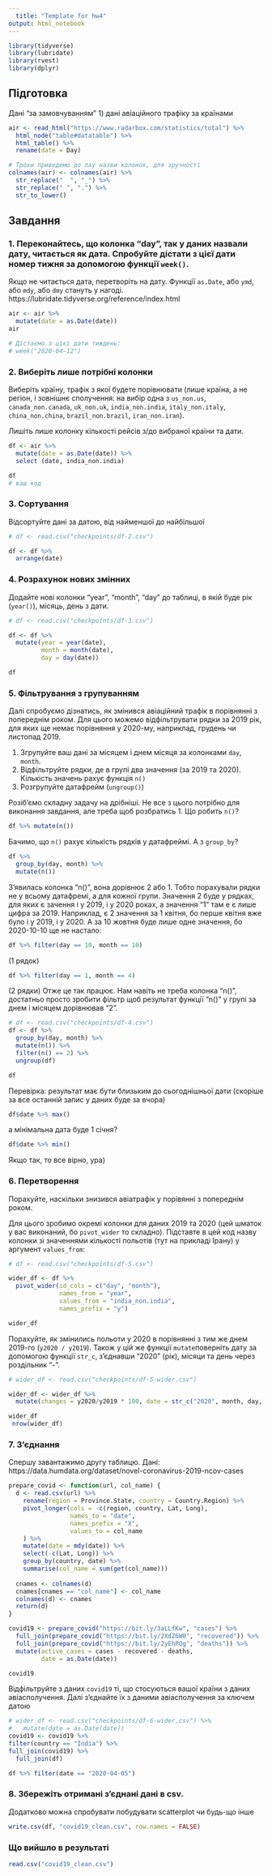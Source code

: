 ```yaml
---
  title: "Template for hw4"
output: html_notebook
---
```

  
```r
library(tidyverse)
library(lubridate)
library(rvest)
library(dplyr)
```

## Підготовка
Дані "за замовчуванням"
1) дані авіаційного трафіку за країнами
```r
air <- read_html("https://www.radarbox.com/statistics/total") %>%
  html_node("table#datatable") %>%
  html_table() %>%
  rename(date = Day)

# Трохи приведемо до лау назви колонок, для зручності
colnames(air) <- colnames(air) %>%
  str_replace("  ", "_") %>%
  str_replace(" ", ".") %>%
  str_to_lower()
```

## Завдання

### 1. Переконайтесь, що колонка "day", так у даних назвали дату, читається як дата. Спробуйте дістати з цієї дати номер тижня за допомогою функції `week()`.

Якщо не читається дата, перетворіть на дату. Функції `as.Date`, або `ymd`, або `mdy`, або `dmy` стануть у нагоді. https://lubridate.tidyverse.org/reference/index.html

```r
air <- air %>%
  mutate(date = as.Date(date))
air

# Дістаємо з цієї дати тиждень:
# week("2020-04-12")
```

### 2. Виберіть лише потрібні колонки
Виберіть країну, трафік з якої будете порівнювати (лише країна, а не регіон, і зовнішнє сполучення: на вибір одна з `us_non.us`, `canada_non.canada`, `uk_non.uk`, `india_non.india`, `italy_non.italy`, `china_non.china`, `brazil_non.brazil`, `iran_non.iran`).

Лишіть лише колонку кількості рейсів з/до вибраної країни та дати.

```r
df <- air %>%
  mutate(date = as.Date(date)) %>%
  select (date, india_non.india)

df
# ваш код
```

### 3. Сортування
Відсортуйте дані за датою, від найменшої до найбільшої

```r
# df <- read.csv("checkpoints/df-2.csv")

df <- df %>%
  arrange(date)   

```

### 4. Розрахунок нових змінних
Додайте нові колонки "year", "month", "day" до таблиці, в якій буде рік (`year()`), місяць, день з дати.
```r
# df <- read.csv("checkpoints/df-3.csv")

df <- df %>%
  mutate(year = year(date),
         month = month(date),
         day = day(date))

df
```

### 5. Фільтрування з групуванням
Далі спробуємо дізнатись, як змінився авіаційний трафік в порівнянні з попереднім роком. Для цього можемо відфільтрувати рядки за 2019 рік, для яких ще немає порівняння у 2020-му, наприклад, грудень чи листопад 2019.

1) Згрупуйте ваш дані за місяцем і днем місяця за колонками `day`, `month`.
2) Відфільтруйте рядки, де в групі два значення (за 2019 та 2020). Кількість значень рахує функція `n()`
3) Розгрупуйте датафрейм (`ungroup()`)

Розіб'ємо складну задачу на дрібніші. Не все з цього потрібно для виконання завдання, але треба щоб розбратись
1. Що робить `n()`?
```r
df %>% mutate(n())
```
Бачимо, що `n()` рахує кількість рядків у датафреймі.
А з `group_by`?
```r
df %>%
  group_by(day, month) %>%
  mutate(n())
```
З'явилась колонка "n()", вона дорівнює 2 або 1. Тобто порахували рядки не у всьому датафремі, а для кожної групи. Значення 2 буде у рядках, для яких є зачення і у 2019, і у 2020 роках, а значення "1" там е є лише цифра за 2019. Наприклад, є 2 значення за 1 квітня, бо перше квітня вже було і у 2019, і у 2020. А за 10 жовтня буде лише одне значення, бо 2020-10-10 ще не настало:
```r
df %>% filter(day == 10, month == 10)
```
(1 рядок)
```r
df %>% filter(day == 1, month == 4)
```
(2 рядки)
Отже це так працює. Нам навіть не треба колонка "n()", достатньо просто зробити фільтр щоб результат функції "n()" у групі за днем і місяцем дорівнював "2".

```r
# df <- read.csv("checkpoints/df-4.csv")
df <- df %>%
  group_by(day, month) %>%
  mutate(n()) %>%
  filter(n() == 2) %>%
  ungroup(df)

df

```

Перевірка: результат має бути близьким до сьогоднішньої дати (скоріше за все останній запис у даних буде за вчора)
```r
df$date %>% max()
```
а мінімальна дата буде 1 січня?
```r
df$date %>% min()
```
Якщо так, то все вірно, ура)

### 6. Перетворення
Порахуйте, наскільки знизився авіатрафік у порівянні з попереднім роком.

Для цього зробимо окремі колонки для даних 2019 та 2020 (цей шматок у вас виконаний, бо `pivot_wider` то складно). Підставте в цей код назву колонки зі значеннями кількості польотів (тут на прикладі Ірану) у аргумент `values_from`:
```r
# df <- read.csv("checkpoints/df-5.csv")

wider_df <- df %>% 
  pivot_wider(id_cols = c("day", "month"),
              names_from = "year",
              values_from = "india_non.india",
              names_prefix = "y")

wider_df

```

Порахуйте, як змінились польоти у 2020 в порівнянні з тим же днем 2019-го (`y2020 / y2019`).
Також у цій же функції `mutate`поверніть дату за допомогою функції `str_c`, з'єднавши "2020" (рік), місяци та день через роздільник "-".
```r
# wider_df <- read.csv("checkpoints/df-5-wider.csv")

wider_df <- wider_df %>%
  mutate(changes = y2020/y2019 * 100, date = str_c("2020", month, day, sep = "-"))

wider_df
 nrow(wider_df) 

```

### 7. З'єднання

Спершу завантажимо другу таблицю.
Дані: https://data.humdata.org/dataset/novel-coronavirus-2019-ncov-cases
```r
prepare_covid <- function(url, col_name) {
  d <- read.csv(url) %>%
    rename(region = Province.State, country = Country.Region) %>%
    pivot_longer(cols = -c(region, country, Lat, Long),
                 names_to = "date",
                 names_prefix = "X",
                 values_to = col_name
    ) %>%
    mutate(date = mdy(date)) %>%
    select(-c(Lat, Long)) %>%
    group_by(country, date) %>%
    summarise(col_name = sum(get(col_name)))
  
  cnames <- colnames(d)
  cnames[cnames == "col_name"] <- col_name
  colnames(d) <- cnames
  return(d)
}

covid19 <- prepare_covid("https://bit.ly/3aLLfKw", "cases") %>%
  full_join(prepare_covid("https://bit.ly/2XdZ6W0", "recovered")) %>%
  full_join(prepare_covid("https://bit.ly/2yEhPQg", "deaths")) %>%
  mutate(active_cases = cases - recovered - deaths,
         date = as.Date(date))

covid19
```

Відфільтруйте з даних `covid19` ті, що стосуються вашої країни з даних авіасполучення. Далі з'єднайте їх з даними авіасполучення за ключем датою

```r
# wider_df <- read.csv("checkpoints/df-6-wider.csv") %>%
#   mutate(date = as.Date(date))
covid19 <- covid19 %>%
filter(country == "India") %>%
full_join(covid19) %>%
  full_join(df)

df %>% filter(date == "2020-04-05")


```

### 8. Збережіть отримані з'єднані дані в csv.
Додатково можна спробувати побудувати scatterplot чи будь-що інше
```r
write.csv(df, "covid19_clean.csv", row.names = FALSE)
```


### Що вийшло в результаті 
```r
read.csv("covid19_clean.csv")
```
